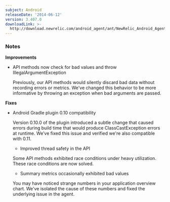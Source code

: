 ```yaml
---
subject: Android
releaseDate: '2014-06-12'
version: 3.407.0
downloadLink: >-
  http://download.newrelic.com/android_agent/ant/NewRelic_Android_Agent_3.407.0.zip
---
```


### Notes

**Improvements**

* API methods now check for bad values and throw IllegalArgumentException

  Previously, our API methods would silently discard bad data without recording errors or metrics. We've changed this behavior to be more informative by throwing an exception when bad arguments are passed.

**Fixes**

* Android Gradle plugin 0.10 compatibility

  Version 0.10.0 of the plugin introduced a subtle change that caused errors during build time that would produce ClassCastException errors at runtime. We’ve fixed this issue and verified we're also compatible with 0.11.

  * Improved thread safety in the API

  Some API methods exhibited race conditions under heavy utilization. These race conditions are now solved.

  * Summary metrics occasionally exhibited bad values

  You may have noticed strange numbers in your application overview chart. We've isolated the cause of these numbers and fixed the underlying issue in the agent.
